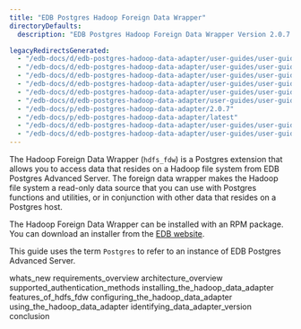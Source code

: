 ```yaml
---
title: "EDB Postgres Hadoop Foreign Data Wrapper"
directoryDefaults:
  description: "EDB Postgres Hadoop Foreign Data Wrapper Version 2.0.7 Documentation and release notes."

legacyRedirectsGenerated:
  - "/edb-docs/d/edb-postgres-hadoop-data-adapter/user-guides/user-guide/2.0.7/index.html"
  - "/edb-docs/d/edb-postgres-hadoop-data-adapter/user-guides/user-guide/latest/index.html"
  - "/edb-docs/d/edb-postgres-hadoop-data-adapter/user-guides/user-guide/2.0.7/conclusion.html"
  - "/edb-docs/d/edb-postgres-hadoop-data-adapter/user-guides/user-guide/latest/conclusion.html"
  - "/edb-docs/d/edb-postgres-hadoop-data-adapter/user-guides/user-guide/2.0.7/genindex.html"
  - "/edb-docs/d/edb-postgres-hadoop-data-adapter/user-guides/user-guide/latest/genindex.html"
  - "/edb-docs/p/edb-postgres-hadoop-data-adapter/2.0.7"
  - "/edb-docs/p/edb-postgres-hadoop-data-adapter/latest"
  - "/edb-docs/d/edb-postgres-hadoop-data-adapter/user-guides/user-guide/2.0.7/whats_new.html"
  - "/edb-docs/d/edb-postgres-hadoop-data-adapter/user-guides/user-guide/latest/whats_new.html"
---
```


The Hadoop Foreign Data Wrapper (`hdfs_fdw`) is a Postgres extension that allows you to access data that resides on a Hadoop file system from EDB Postgres Advanced Server. The foreign data wrapper makes the Hadoop file system a read-only data source that you can use with Postgres functions and utilities, or in conjunction with other data that resides on a Postgres host.

The Hadoop Foreign Data Wrapper can be installed with an RPM package. You can download an installer from the [EDB website](https://www.enterprisedb.com/software-downloads-postgres/).

This guide uses the term `Postgres` to refer to an instance of EDB Postgres Advanced Server.

<div class="toctree" maxdepth="4">

whats_new requirements_overview architecture_overview supported_authentication_methods installing_the_hadoop_data_adapter features_of_hdfs_fdw configuring_the_hadoop_data_adapter using_the_hadoop_data_adapter identifying_data_adapter_version conclusion

</div>
